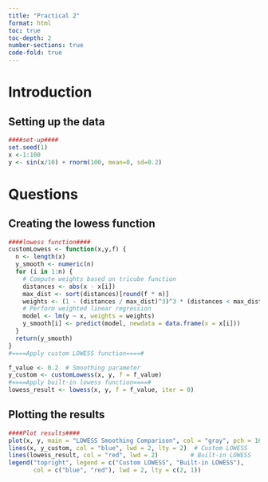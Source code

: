 ```yaml
---
title: "Practical 2"
format: html
toc: true
toc-depth: 2
number-sections: true
code-fold: true
---
```


# Introduction

## Setting up the data

```r
####set-up####
set.seed(1)
x <-1:100
y <- sin(x/10) + rnorm(100, mean=0, sd=0.2)
```

# Questions

## Creating the lowess function

```r
####lowess function####
customLowess <- function(x,y,f) {
  n <- length(x)
  y_smooth <- numeric(n)
  for (i in 1:n) {
    # Compute weights based on tricube function
    distances <- abs(x - x[i])
    max_dist <- sort(distances)[round(f * n)]
    weights <- (1 - (distances / max_dist)^3)^3 * (distances < max_dist)
    # Perform weighted linear regression
    model <- lm(y ~ x, weights = weights)
    y_smooth[i] <- predict(model, newdata = data.frame(x = x[i]))
  }
  return(y_smooth)
}
#====Apply custom LOWESS function====#

f_value <- 0.2  # Smoothing parameter
y_custom <- customLowess(x, y, f = f_value)
#====Apply built-in lowess function====#
lowess_result <- lowess(x, y, f = f_value, iter = 0)
```

## Plotting the results

```r
####Plot results####
plot(x, y, main = "LOWESS Smoothing Comparison", col = "gray", pch = 16, xlab = "X", ylab = "Y")
lines(x, y_custom, col = "blue", lwd = 2, lty = 2)  # Custom LOWESS
lines(lowess_result, col = "red", lwd = 2)         # Built-in LOWESS
legend("topright", legend = c("Custom LOWESS", "Built-in LOWESS"),
       col = c("blue", "red"), lwd = 2, lty = c(2, 1))

```
